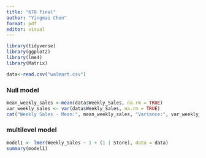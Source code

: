```yaml
---
title: "678 final"
author: "Yingmai Chen"
format: pdf
editor: visual
---
```

```r
library(tidyverse)
library(ggplot2)
library(lme4)
library(Matrix)
```

```r
data<-read.csv("walmart.csv")
```

### Null model

```r
mean_weekly_sales <-mean(data$Weekly_Sales, na.rm = TRUE)
var_weekly_sales <- var(data$Weekly_Sales, na.rm = TRUE)
cat("Weekly Sales - Mean:", mean_weekly_sales, "Variance:", var_weekly_sales, "\n")
```

### multilevel model

```r
model1 <- lmer(Weekly_Sales ~ 1 + (1 | Store), data = data)
summary(model1)
```

```r
```

